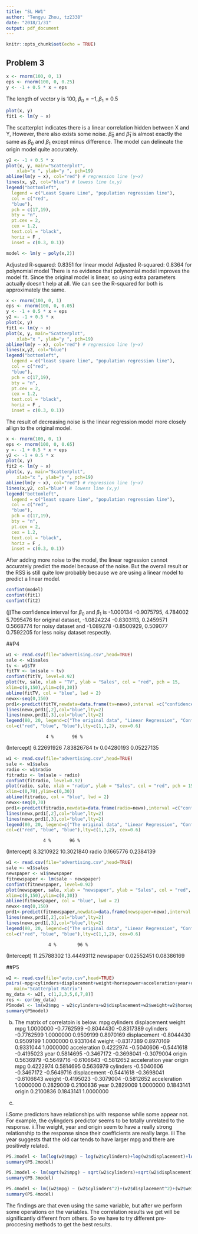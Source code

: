 ```yaml
---
title: "SL HW1"
author: "Tengyu Zhou, tz2338"
date: "2018/1/31"
output: pdf_document
---
```


```r
knitr::opts_chunk$set(echo = TRUE)
```

## Problem 3

```r
x <- rnorm(100, 0, 1)
eps <- rnorm(100, 0, 0.25)
y <- -1 + 0.5 * x + eps
```
The length of vector y is 100, $\beta_0 = -1, \beta_1 = 0.5$
```r
plot(x, y)
fit1 <- lm(y ~ x)
```
The scatterplot indicates there is a linear correlation hidden between X and Y, However, there also exists some noise.
$\hat\beta_0$ and $\hat\beta_1$ is almost exactly the same as $\beta_0$ and $\beta_1$ except minus difference. The model can delineate the origin model quite accurately.


```r
y2 <- -1 + 0.5 * x
plot(x, y, main="Scatterplot", 
  	xlab="x ", ylab="y ", pch=19)
abline(lm(y ~ x), col="red") # regression line (y~x) 
lines(x, y2, col="blue") # lowess line (x,y)
legend("bottomleft", 
  legend = c("Least Square Line", "population regression line"), 
  col = c("red", 
  "blue"), 
  pch = c(17,19), 
  bty = "n", 
  pt.cex = 2, 
  cex = 1.2, 
  text.col = "black", 
  horiz = F , 
  inset = c(0.3, 0.1))
```
```r
model <- lm(y ~ poly(x,2))
```
Adjusted R-squared:  0.8351 for linear model
Adjusted R-squared:  0.8364 for polynomial model
There is no evidence that polynomial model improves the model fit. Since the original model is linear, so using extra parameters actually doesn't help at all. We can see the R-squared for both is approximately the same.

```r
x <- rnorm(100, 0, 1)
eps <- rnorm(100, 0, 0.05)
y <- -1 + 0.5 * x + eps
y2 <- -1 + 0.5 * x
plot(x, y)
fit1 <- lm(y ~ x)
plot(x, y, main="Scatterplot", 
  	xlab="x ", ylab="y ", pch=19)
abline(lm(y ~ x), col="red") # regression line (y~x) 
lines(x,y2, col="blue") 
legend("bottomleft", 
  legend = c("least square line", "population regression line"), 
  col = c("red", 
  "blue"), 
  pch = c(17,19), 
  bty = "n", 
  pt.cex = 2, 
  cex = 1.2, 
  text.col = "black", 
  horiz = F , 
  inset = c(0.3, 0.1))
```
The result of decreasing noise is the linear regression model more closely allign to the original model.

```r
x <- rnorm(100, 0, 1)
eps <- rnorm(100, 0, 0.65)
y <- -1 + 0.5 * x + eps
y2 <- -1 + 0.5 * x
plot(x, y)
fit2 <- lm(y ~ x)
plot(x, y, main="Scatterplot", 
  	xlab="x ", ylab="y ", pch=19)
abline(lm(y ~ x), col="red") # regression line (y~x) 
lines(x,y2, col="blue") # lowess line (x,y)
legend("bottomleft", 
  legend = c("least square line", "population regression line"), 
  col = c("red", 
  "blue"), 
  pch = c(17,19), 
  bty = "n", 
  pt.cex = 2, 
  cex = 1.2, 
  text.col = "black", 
  horiz = F , 
  inset = c(0.3, 0.1))
```

After adding more noise to the model, the linear regression cannot accurately predict the model because of the noise. But the overall result or the RSS is still quite low probably because we are using a linear model to predict a linear model.

```r
confint(model)
confint(fit1)
confint(fit2)
```
(j)The confidence interval for $\beta_0$ and $\beta_1$ is
-1.000134 -0.9075795, 4.784002  5.7095476 for original dataset,
-1.0824224 -0.8303113, 0.2459571  0.5668774 for noisy dataset and
-1.089278 -0.8500929, 0.509077  0.7592205 for less noisy dataset respectly.

##P4

```r
w1 <- read.csv(file="advertising.csv",head=TRUE)
sale <- w1$sales
tv <- w1$TV
fitTV <- lm(sale ~ tv)
confint(fitTV, level=0.92)
plot(tv, sale, xlab = "TV", ylab = "Sales", col = "red", pch = 15,
xlim=c(0,150),ylim=c(0,30))
abline(fitTV, col = "blue", lwd = 2)
newx<-seq(0,150)
prd1<-predict(fitTV,newdata=data.frame(tv=newx),interval =c("confidence"),level = 0.92, type="response")
lines(newx,prd1[,2],col="blue",lty=2)
lines(newx,prd1[,3],col="blue",lty=2)
legend(80, 20, legend=c("The original data", "Linear Regression", "Confidnece Interval"),
col=c("red", "blue", "blue"),lty=c(1,1,2), cex=0.6)
```

                   4 %       96 %
(Intercept) 6.22691926 7.83826784
tv          0.04280193 0.05227135

```r
w1 <- read.csv(file="advertising.csv",head=TRUE)
sale <- w1$sales
radio <- w1$radio
fitradio <- lm(sale ~ radio)
confint(fitradio, level=0.92)
plot(radio, sale, xlab = "radio", ylab = "Sales", col = "red", pch = 15,
xlim=c(0,70),ylim=c(0,30))
abline(fitradio, col = "blue", lwd = 2)
newx<-seq(0,70)
prd1<-predict(fitradio,newdata=data.frame(radio=newx),interval =c("confidence"),level = 0.92, type="response")
lines(newx,prd1[,2],col="blue",lty=2)
lines(newx,prd1[,3],col="blue",lty=2)
legend(80, 20, legend=c("The original data", "Linear Regression", "Confidnece Interval"),
col=c("red", "blue", "blue"),lty=c(1,1,2), cex=0.6)
```
                  4 %       96 %
(Intercept) 8.3210922 10.3021840
radio       0.1665776  0.2384139

```r
w1 <- read.csv(file="advertising.csv",head=TRUE)
sale <- w1$sales
newspaper <- w1$newspaper
fitnewspaper <- lm(sale ~ newspaper)
confint(fitnewspaper, level=0.92)
plot(newspaper, sale, xlab = "newspaper", ylab = "Sales", col = "red", pch = 15,
xlim=c(0,150),ylim=c(0,30))
abline(fitnewspaper, col = "blue", lwd = 2)
newx<-seq(0,150)
prd1<-predict(fitnewspaper,newdata=data.frame(newspaper=newx),interval =c("confidence"),level = 0.92, type="response")
lines(newx,prd1[,2],col="blue",lty=2)
lines(newx,prd1[,3],col="blue",lty=2)
legend(80, 20, legend=c("The original data", "Linear Regression", "Confidnece Interval"),
col=c("red", "blue", "blue"),lty=c(1,1,2), cex=0.6)
```
                    4 %        96 %
(Intercept) 11.25788302 13.44493112
newspaper    0.02552451  0.08386169


##P5
```r
w2 <- read.csv(file="auto.csv",head=TRUE)
pairs(~mpg+cylinders+displacement+weight+horsepower+acceleration+year+origin+name,data=w2, 
   main="Scatterplot Matrix")
my_data <- w2[, c(1,2,3,5,6,7,8)]
res <- cor(my_data)
P5model <- lm(w2$mpg ~ w2$cylinders+w2$displacement+w2$weight+w2$horsepower+w2$acceleration+w2$year+w2$origin)
summary(P5model)
```

(b) The matrix of correlatoin is below.
                    mpg  cylinders displacement     weight
mpg           1.0000000 -0.7762599   -0.8044430 -0.8317389
cylinders    -0.7762599  1.0000000    0.9509199  0.8970169
displacement -0.8044430  0.9509199    1.0000000  0.9331044
weight       -0.8317389  0.8970169    0.9331044  1.0000000
acceleration  0.4222974 -0.5040606   -0.5441618 -0.4195023
year          0.5814695 -0.3467172   -0.3698041 -0.3079004
origin        0.5636979 -0.5649716   -0.6106643 -0.5812652
             acceleration       year     origin
mpg             0.4222974  0.5814695  0.5636979
cylinders      -0.5040606 -0.3467172 -0.5649716
displacement   -0.5441618 -0.3698041 -0.6106643
weight         -0.4195023 -0.3079004 -0.5812652
acceleration    1.0000000  0.2829009  0.2100836
year            0.2829009  1.0000000  0.1843141
origin          0.2100836  0.1843141  1.0000000

(c)

i.Some predictors have relationships with response while some appear not. For example, the cylingders predictor seems to be totally unrelated to the response. 
ii.The weight, year and origin seem to have a really strong relationship to the response since their coefficients are really large.
iii The year suggests that the old car tends to have larger mpg and there are positively related.

```r
P5.2model <- lm(log(w2$mpg) ~ log(w2$cylinders)+log(w2$displacement)+log(w2$weight)+log(w2$horsepower)+log(w2$acceleration)+log(w2$year)+log(w2$origin))
summary(P5.2model)
```
```r
P5.3model <- lm(sqrt(w2$mpg) ~ sqrt(w2$cylinders)+sqrt(w2$displacement)+sqrt(w2$weight)+sqrt(w2$horsepower)+sqrt(w2$acceleration)+sqrt(w2$year)+sqrt(w2$origin))
summary(P5.3model)
```

```r
P5.4model <- lm((w2$mpg) ~ (w2$cylinders^2)+(w2$displacement^2)+(w2$weight^2)+(w2$horsepower^2)+(w2$acceleration^2)+(w2$year^2)+(w2$origin^2))
summary(P5.4model)
```


The findings are that even using the same variable, but after we perform some operations on the variables. The correlation results we get will be significantly different from others. So we have to try different pre-proccesing methods to get the best results.